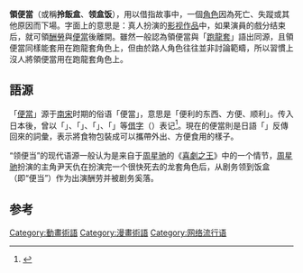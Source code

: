 {{Refimprove|time=2012-12-26T04:07:58+00:00 }}
'''領便當'''（或稱'''拎飯盒'''、'''领盒饭'''），用以借指故事中，一個[[角色|角色]]因為死亡、失蹤或其他原因而下場。字面上的意思是：真人扮演的[[影视作品|影视作品]]中，如果演員的戲分结束后，就可領[[酬勞|酬勞]]與[[便當|便當]]後離開。雖然一般認為領便當與「[[跑龍套|跑龍套]]」語出同源，且領便當同樣能套用在跑龍套角色上，但由於路人角色往往並非討論範疇，所以習慣上沒人將領便當用在跑龍套角色上。

== 語源 ==
「[[便當|便當]]」源于[[南宋|南宋]]时期的俗语「便當」，意思是「便利的东西、方便、顺利」。传入日本後，曾以「{{lang|ja|便道}}」、「{{lang|ja|辨道}}」、「{{lang|ja|辨當}}」、「{{lang|ja|弁当}}」等[[借字_(日語)|借字]]（{{lang|ja|当て字}}）表记<ref>{{Cite web |url=http://gogen-allguide.com/he/bentou.html |title=弁当（べんとう）- 語源由来辞典 |accessdate=2012-01-02 |archive-date=2017-10-14 |archive-url=https://web.archive.org/web/20171014082826/http://gogen-allguide.com/he/bentou.html |dead-url=no }}</ref>。現在的便當則是日語「{{lang|ja|弁当}}」反傳回來的詞彙，表示將食物包裝成可以攜帶外出、方便食用的樣子。

“领便当”的现代语源一般认为是来自于[[周星驰|周星驰]]的《[[喜劇之王_(1999年電影)|喜劇之王]]》中的一个情节，[[周星驰|周星驰]]扮演的主角尹天仇在扮演完一个很快死去的龙套角色后，从剧务领到饭盒（即“便当”）作为出演酬劳并被剧务奚落。

== 参考 ==
{{reflist}}

[[Category:動畫術語|Category:動畫術語]]
[[Category:漫畫術語|Category:漫畫術語]]
[[Category:网络流行语|Category:网络流行语]]

{{ACG-stub}}